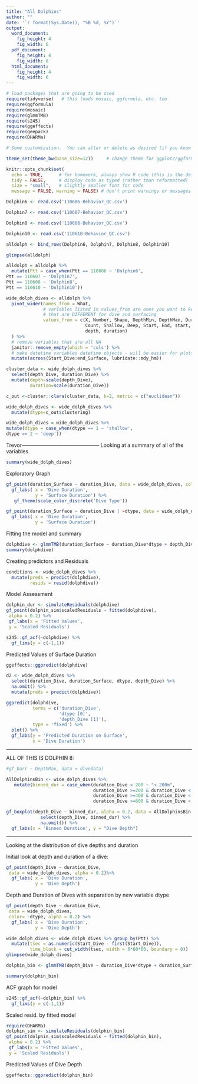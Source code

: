 ```yaml
---
title: "All Dolphins"
author: ""
date: '`r format(Sys.Date(), "%B %d, %Y")`'
output: 
  word_document:
    fig_height: 4
    fig_width: 6
  pdf_document:
    fig_height: 4
    fig_width: 6
  html_document:
    fig_height: 4
    fig_width: 6
---
```


```r
# load packages that are going to be used
require(tidyverse)   # this loads mosaic, ggformula, etc. too
require(ggformula)
require(mosaic)
require(glmmTMB)
require(s245)
require(ggeffects)
require(geepack)
require(DHARMa)

# Some customization.  You can alter or delete as desired (if you know what you are doing).

theme_set(theme_bw(base_size=12))     # change theme for ggplot2/ggformula

knitr::opts_chunk$set(
  echo = TRUE,      # for homework, always show R code (this is the default)
  tidy = FALSE,     # display code as typed (rather than reformatted)
  size = "small",   # slightly smaller font for code
  message = FALSE, warning = FALSE) # don't print warnings or messages in compiled document. So you MUST check them in RStudio!
```


```r
Dolphin6 <- read.csv('110606-Behavior_QC.csv')
```

```r
Dolphin7 <- read.csv('110607-Behavior_QC.csv')
```

```r
Dolphin8 <- read.csv('110608-Behavior_QC.csv')
```

```r
Dolphin10 <- read.csv('110610-Behavior_QC.csv')
```

```r
alldolph <- bind_rows(Dolphin6, Dolphin7, Dolphin8, Dolphin10)
```

```r
glimpse(alldolph)
```

```r
alldolph = alldolph %>%
  mutate(Ptt = case_when(Ptt == 110606 ~ 'Dolphin6',
Ptt == 110607 ~ 'Dolphin7',
Ptt == 110608 ~ 'Dolphin8',
Ptt == 110610 ~ 'Dolphin10'))
```

```r
wide_dolph_dives <- alldolph %>%
  pivot_wider(names_from = What,
              # variables listed in values_from are ones you want to keep/use 
              # that are DIFFERENT for dive and surfacing
              values_from = c(X, Number, Shape, DepthMin, DepthMax, DurationMin, DurationMax,
                              Count, Shallow, Deep, Start, End, start, end, t.diff, flag,
                              depth, duration)
  ) %>%
  # remove variables that are all NA
  janitor::remove_empty(which = 'cols') %>%
  # make datetime variables datetime objects - will be easier for plotting
  mutate(across(Start_Dive:end_Surface, lubridate::mdy_hm))
```

```r
cluster_data <- wide_dolph_dives %>%
  select(depth_Dive, duration_Dive) %>%
  mutate(depth=scale(depth_Dive),
         duration=scale(duration_Dive))
```

```r
c_out <-cluster::clara(cluster_data, k=2, metric = c("euclidean"))
```


```r
wide_dolph_dives <- wide_dolph_dives %>%
  mutate(dtype=c_out$clustering)
```

```r
wide_dolph_dives = wide_dolph_dives %>%
mutate(dtype = case_when(dtype == 1 ~ 'shallow',
dtype == 2 ~ 'deep'))
```

Trevor---------------------------------------------
Looking at a summary of all of the variables
```r
summary(wide_dolph_dives)
```


Exploratory Graph 
```r
gf_point(duration_Surface ~ duration_Dive, data = wide_dolph_dives, color = ~dtype, alpha = 0.2) %>%
  gf_labs( x = 'Dive Duration',
           y = 'Surface Duration') %>%
   gf_theme(scale_color_discrete('Dive Type'))
```
```r
gf_point(duration_Surface ~ duration_Dive | ~dtype, data = wide_dolph_dives, alpha = 0.2) %>%
  gf_labs( x = 'Dive Duration',
           y = 'Surface Duration')
```
Fitting the model and summary
```r
dolphdive <- glmmTMB(duration_Surface ~ duration_Dive*dtype + depth_Dive + (1| Ptt), data = wide_dolph_dives, family = Gamma(link='log')) 
summary(dolphdive)
```
Creating predictors and Residuals

```r
conditions <- wide_dolph_dives %>%
  mutate(preds = predict(dolphdive),
         resids = resid(dolphdive))
```
Model Assessment

```r
dolphin_dur <- simulateResiduals(dolphdive)
gf_point(dolphin_sim$scaledResiduals ~ fitted(dolphdive),
 alpha = 0.2) %>%
 gf_labs(x = 'Fitted Values',
 y = 'Scaled Residuals')
```
```r
s245::gf_acf(~dolphdive) %>%
  gf_lims(y = c(-1,1))
```

Predicted Values of Surface Duration
```r
ggeffects::ggpredict(dolphdive)
```

```r
d2 <- wide_dolph_dives %>%
  select(duration_Dive, duration_Surface, dtype, depth_Dive) %>%
  na.omit() %>%
  mutate(preds = predict(dolphdive))
```

```r
ggpredict(dolphdive, 
          terms = c('duration_Dive',
                    'dtype [0]',
                    'depth_Dive [1]'),
          type = 'fixed') %>%
  plot() %>%
  gf_labs(y = 'Predicted Duration on Surface',
          x = 'Dive Duration')
```






---------------------------------------------------------------------------------------------------------

ALL OF THIS IS DOLPHIN 8:




```r
#gf_bar( ~ DepthMax, data = divedata) 
```



```r
AllDolphinsBin <- wide_dolph_dives %>%
   mutate(binned_dur = case_when(duration_Dive < 200 ~ "< 200m",
                                 duration_Dive >=200 & duration_Dive < 400 ~ "200 - 400s",
                                 duration_Dive >=400 & duration_Dive < 600 ~ "400 - 600s",
                                 duration_Dive >=600 & duration_Dive < 800 ~ "600 - 800s"))
```

```r
gf_boxplot(depth_Dive ~ binned_dur, alpha = 0.2, data = AllDolphinsBin %>%
             select(depth_Dive, binned_dur) %>%
             na.omit()) %>%
  gf_labs(x = 'Binned Duration', y = "Dive Depth")
```



----------

Looking at the distribution of dive depths and duration 

Initial look at depth and duration of a dive:
```r
gf_point(depth_Dive ~ duration_Dive,
 data = wide_dolph_dives, alpha = 0.2)%>%
  gf_labs( x = 'Dive Duration',
           y = 'Dive Depth')
```



Depth and Duration of Dives with separation by new variable dtype
```r
gf_point(depth_Dive ~ duration_Dive,
 data = wide_dolph_dives,
 color= ~dtype, alpha = 0.2) %>%
  gf_labs( x = 'Dive Duration',
           y = 'Dive Depth')
```
```r
wide_dolph_dives <- wide_dolph_dives %>% group_by(Ptt) %>%
  mutate(tsec = as.numeric(Start_Dive - first(Start_Dive)),
         time_block = cut_width(tsec, width = 6*60*60, boundary = 0))
glimpse(wide_dolph_dives)
```

```r
dolphin_bin <- glmmTMB(depth_Dive ~ duration_Dive*dtype + duration_Surface + (1|Ptt) + (1|time_block), data = wide_dolph_dives, family = Gamma(link='log')) 

summary(dolphin_bin)
```

ACF graph for model
```r
s245::gf_acf(~dolphin_bin) %>%
  gf_lims(y = c(-1,1))
```

Scaled resid. by fitted model 
```r
require(DHARMa)
dolphin_sim <- simulateResiduals(dolphin_bin)
gf_point(dolphin_sim$scaledResiduals ~ fitted(dolphin_bin),
 alpha = 0.2) %>%
 gf_labs(x = 'Fitted Values',
 y = 'Scaled Residuals')
```


Predicted Values of Dive Depth
```r
ggeffects::ggpredict(dolphin_bin)
```








